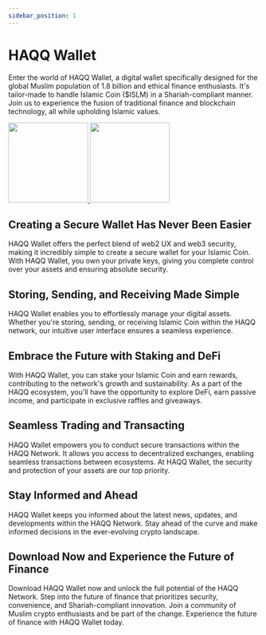 ```yaml
---
sidebar_position: 1
---
```


# HAQQ Wallet

Enter the world of HAQQ Wallet, a digital wallet specifically designed for the global Muslim population
of 1.8 billion and ethical finance enthusiasts. It's tailor-made to handle Islamic Coin ($ISLM)
in a Shariah-compliant manner. Join us to experience the fusion of traditional finance and blockchain technology,
all while upholding Islamic values.

<div>
  <a
    href="https://apps.apple.com/app/haqq-wallet-by-bored-gen/id6443843352"
    rel="nofollow"
  >
    <img
      src="https://tools.applemediaservices.com/api/badges/download-on-the-app-store/black/en-us?size=250x83&amp;releaseDate=1672185600"
      alt=""
      width="160"
    />
  </a>
  <a
    href="https://play.google.com/store/apps/details?id=com.haqq.wallet"
    rel="nofollow"
  >
    <img
      src="https://www.wordnote.app/assets/google-play-badge.png"
      alt=""
      width="160"
    />
  </a>
</div>

## Creating a Secure Wallet Has Never Been Easier

HAQQ Wallet offers the perfect blend of web2 UX and web3 security, making it incredibly simple to create a secure wallet
for your Islamic Coin. With HAQQ Wallet, you own your private keys, giving you complete control over your
assets and ensuring absolute security.

## Storing, Sending, and Receiving Made Simple

HAQQ Wallet enables you to effortlessly manage your digital assets. Whether you're storing, sending,
or receiving Islamic Coin within the HAQQ network, our intuitive user interface ensures a seamless experience.

## Embrace the Future with Staking and DeFi

With HAQQ Wallet, you can stake your Islamic Coin and earn rewards, contributing to the network's growth
and sustainability. As a part of the HAQQ ecosystem, you'll have the opportunity to explore DeFi,
earn passive income, and participate in exclusive raffles and giveaways.

## Seamless Trading and Transacting

HAQQ Wallet empowers you to conduct secure transactions within the HAQQ Network. It allows you access
to decentralized exchanges, enabling seamless transactions between ecosystems. At HAQQ Wallet,
the security and protection of your assets are our top priority.

## Stay Informed and Ahead

HAQQ Wallet keeps you informed about the latest news, updates, and developments within the HAQQ Network.
Stay ahead of the curve and make informed decisions in the ever-evolving crypto landscape.

## Download Now and Experience the Future of Finance

Download HAQQ Wallet now and unlock the full potential of the HAQQ Network.
Step into the future of finance that prioritizes security, convenience, and Shariah-compliant innovation.
Join a community of Muslim crypto enthusiasts and be part of the change.
Experience the future of finance with HAQQ Wallet today.
